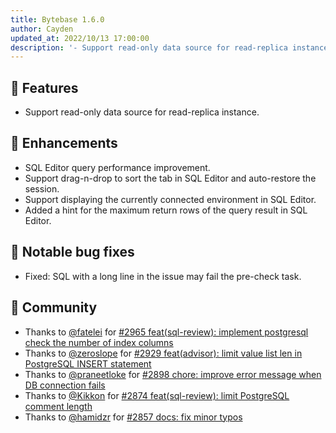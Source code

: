 ```yaml
---
title: Bytebase 1.6.0
author: Cayden
updated_at: 2022/10/13 17:00:00
description: '- Support read-only data source for read-replica instance. - SQL Editor query performance improvement. - Support drag-n-drop to sort the tab in SQL Editor and auto-restore the session. - Support displaying the currently connected environment in SQL Editor - Added a hint for the maximum return rows of the query result in SQL Editor.'
---
```



## 🚀 Features

- Support read-only data source for read-replica instance.

## 🎄 Enhancements

- SQL Editor query performance improvement.
- Support drag-n-drop to sort the tab in SQL Editor and auto-restore the session.
- Support displaying the currently connected environment in SQL Editor.
- Added a hint for the maximum return rows of the query result in SQL Editor.

## 🐞 Notable bug fixes

- Fixed: SQL with a long line in the issue may fail the pre-check task.

## 🎠 Community

- Thanks to [@fatelei](https://github.com/fatelei) for [#2965 feat(sql-review): implement postgresql check the number of index columns](https://github.com/bytebase/bytebase/pull/2965)
- Thanks to [@zeroslope](https://github.com/zeroslope) for [#2929 feat(advisor): limit value list len in PostgreSQL INSERT statement](https://github.com/bytebase/bytebase/pull/2929)
- Thanks to [@praneetloke](https://github.com/praneetloke) for [#2898 chore: improve error message when DB connection fails](https://github.com/bytebase/bytebase/pull/2898)
- Thanks to [@Kikkon](https://github.com/Kikkon) for [#2874 feat(sql-review): limit PostgreSQL comment length](https://github.com/bytebase/bytebase/pull/2874)
- Thanks to [@hamidzr](https://github.com/hamidzr) for [#2857 docs: fix minor typos](https://github.com/bytebase/bytebase/pull/2857)

<InstallUpgrade />
